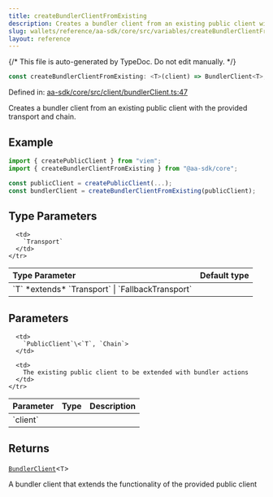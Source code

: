 ```yaml
---
title: createBundlerClientFromExisting
description: Creates a bundler client from an existing public client with the provided transport and chain.
slug: wallets/reference/aa-sdk/core/src/variables/createBundlerClientFromExisting
layout: reference
---
```


{/* This file is auto-generated by TypeDoc. Do not edit manually. */}

```ts
const createBundlerClientFromExisting: <T>(client) => BundlerClient<T>;
```

Defined in: [aa-sdk/core/src/client/bundlerClient.ts:47](https://github.com/alchemyplatform/aa-sdk/blob/9df5be8c23af4e472bcb503c17766b16da0ad87d/aa-sdk/core/src/client/bundlerClient.ts#L47)

Creates a bundler client from an existing public client with the provided transport and chain.

## Example

```ts
import { createPublicClient } from "viem";
import { createBundlerClientFromExisting } from "@aa-sdk/core";

const publicClient = createPublicClient(...);
const bundlerClient = createBundlerClientFromExisting(publicClient);
```

## Type Parameters

<table>
  <thead>
    <tr>
      <th align="left">Type Parameter</th>
      <th align="left">Default type</th>
    </tr>
  </thead>

  <tbody>
    <tr>
      <td>
        `T` *extends* `Transport` | `FallbackTransport`
      </td>

      <td>
        `Transport`
      </td>
    </tr>

  </tbody>
</table>

## Parameters

<table>
  <thead>
    <tr>
      <th align="left">Parameter</th>
      <th align="left">Type</th>
      <th align="left">Description</th>
    </tr>
  </thead>

  <tbody>
    <tr>
      <td>
        `client`
      </td>

      <td>
        `PublicClient`\<`T`, `Chain`>
      </td>

      <td>
        The existing public client to be extended with bundler actions
      </td>
    </tr>

  </tbody>
</table>

## Returns

[`BundlerClient`](../type-aliases/BundlerClient.mdx)\<`T`>

A bundler client that extends the functionality of the provided public client
